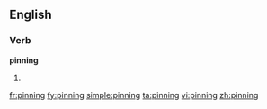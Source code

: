 ==English==

===Verb===
'''pinning'''

# {{present participle of|pin}}

[[fr:pinning]]
[[fy:pinning]]
[[simple:pinning]]
[[ta:pinning]]
[[vi:pinning]]
[[zh:pinning]]